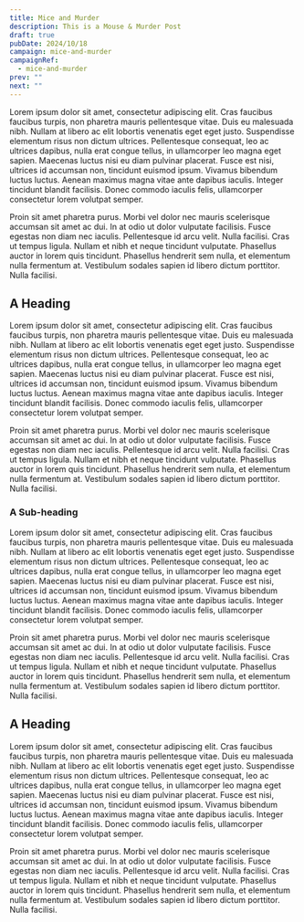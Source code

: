 ```yaml
---
title: Mice and Murder
description: This is a Mouse & Murder Post
draft: true
pubDate: 2024/10/18
campaign: mice-and-murder
campaignRef:
  - mice-and-murder
prev: ""
next: ""
---
```


Lorem ipsum dolor sit amet, consectetur adipiscing elit. Cras faucibus faucibus turpis, non pharetra mauris pellentesque vitae. Duis eu malesuada nibh. Nullam at libero ac elit lobortis venenatis eget eget justo. Suspendisse elementum risus non dictum ultrices. Pellentesque consequat, leo ac ultrices dapibus, nulla erat congue tellus, in ullamcorper leo magna eget sapien. Maecenas luctus nisi eu diam pulvinar placerat. Fusce est nisi, ultrices id accumsan non, tincidunt euismod ipsum. Vivamus bibendum luctus luctus. Aenean maximus magna vitae ante dapibus iaculis. Integer tincidunt blandit facilisis. Donec commodo iaculis felis, ullamcorper consectetur lorem volutpat semper.

Proin sit amet pharetra purus. Morbi vel dolor nec mauris scelerisque accumsan sit amet ac dui. In at odio ut dolor vulputate facilisis. Fusce egestas non diam nec iaculis. Pellentesque id arcu velit. Nulla facilisi. Cras ut tempus ligula. Nullam et nibh et neque tincidunt vulputate. Phasellus auctor in lorem quis tincidunt. Phasellus hendrerit sem nulla, et elementum nulla fermentum at. Vestibulum sodales sapien id libero dictum porttitor. Nulla facilisi.

<h2>A Heading</h2>

Lorem ipsum dolor sit amet, consectetur adipiscing elit. Cras faucibus faucibus turpis, non pharetra mauris pellentesque vitae. Duis eu malesuada nibh. Nullam at libero ac elit lobortis venenatis eget eget justo. Suspendisse elementum risus non dictum ultrices. Pellentesque consequat, leo ac ultrices dapibus, nulla erat congue tellus, in ullamcorper leo magna eget sapien. Maecenas luctus nisi eu diam pulvinar placerat. Fusce est nisi, ultrices id accumsan non, tincidunt euismod ipsum. Vivamus bibendum luctus luctus. Aenean maximus magna vitae ante dapibus iaculis. Integer tincidunt blandit facilisis. Donec commodo iaculis felis, ullamcorper consectetur lorem volutpat semper.

Proin sit amet pharetra purus. Morbi vel dolor nec mauris scelerisque accumsan sit amet ac dui. In at odio ut dolor vulputate facilisis. Fusce egestas non diam nec iaculis. Pellentesque id arcu velit. Nulla facilisi. Cras ut tempus ligula. Nullam et nibh et neque tincidunt vulputate. Phasellus auctor in lorem quis tincidunt. Phasellus hendrerit sem nulla, et elementum nulla fermentum at. Vestibulum sodales sapien id libero dictum porttitor. Nulla facilisi.

<h3>A Sub-heading</h3>
Lorem ipsum dolor sit amet, consectetur adipiscing elit. Cras faucibus faucibus
turpis, non pharetra mauris pellentesque vitae. Duis eu malesuada nibh. Nullam
at libero ac elit lobortis venenatis eget eget justo. Suspendisse elementum
risus non dictum ultrices. Pellentesque consequat, leo ac ultrices dapibus,
nulla erat congue tellus, in ullamcorper leo magna eget sapien. Maecenas luctus
nisi eu diam pulvinar placerat. Fusce est nisi, ultrices id accumsan non,
tincidunt euismod ipsum. Vivamus bibendum luctus luctus. Aenean maximus magna
vitae ante dapibus iaculis. Integer tincidunt blandit facilisis. Donec commodo
iaculis felis, ullamcorper consectetur lorem volutpat semper.

Proin sit amet pharetra purus. Morbi vel dolor nec mauris scelerisque accumsan sit amet ac dui. In at odio ut dolor vulputate facilisis. Fusce egestas non diam nec iaculis. Pellentesque id arcu velit. Nulla facilisi. Cras ut tempus ligula. Nullam et nibh et neque tincidunt vulputate. Phasellus auctor in lorem quis tincidunt. Phasellus hendrerit sem nulla, et elementum nulla fermentum at. Vestibulum sodales sapien id libero dictum porttitor. Nulla facilisi.

<h2>A Heading</h2>
Lorem ipsum dolor sit amet, consectetur adipiscing elit. Cras faucibus faucibus
turpis, non pharetra mauris pellentesque vitae. Duis eu malesuada nibh. Nullam
at libero ac elit lobortis venenatis eget eget justo. Suspendisse elementum
risus non dictum ultrices. Pellentesque consequat, leo ac ultrices dapibus,
nulla erat congue tellus, in ullamcorper leo magna eget sapien. Maecenas luctus
nisi eu diam pulvinar placerat. Fusce est nisi, ultrices id accumsan non,
tincidunt euismod ipsum. Vivamus bibendum luctus luctus. Aenean maximus magna
vitae ante dapibus iaculis. Integer tincidunt blandit facilisis. Donec commodo
iaculis felis, ullamcorper consectetur lorem volutpat semper.

Proin sit amet pharetra purus. Morbi vel dolor nec mauris scelerisque accumsan sit amet ac dui. In at odio ut dolor vulputate facilisis. Fusce egestas non diam nec iaculis. Pellentesque id arcu velit. Nulla facilisi. Cras ut tempus ligula. Nullam et nibh et neque tincidunt vulputate. Phasellus auctor in lorem quis tincidunt. Phasellus hendrerit sem nulla, et elementum nulla fermentum at. Vestibulum sodales sapien id libero dictum porttitor. Nulla facilisi.

